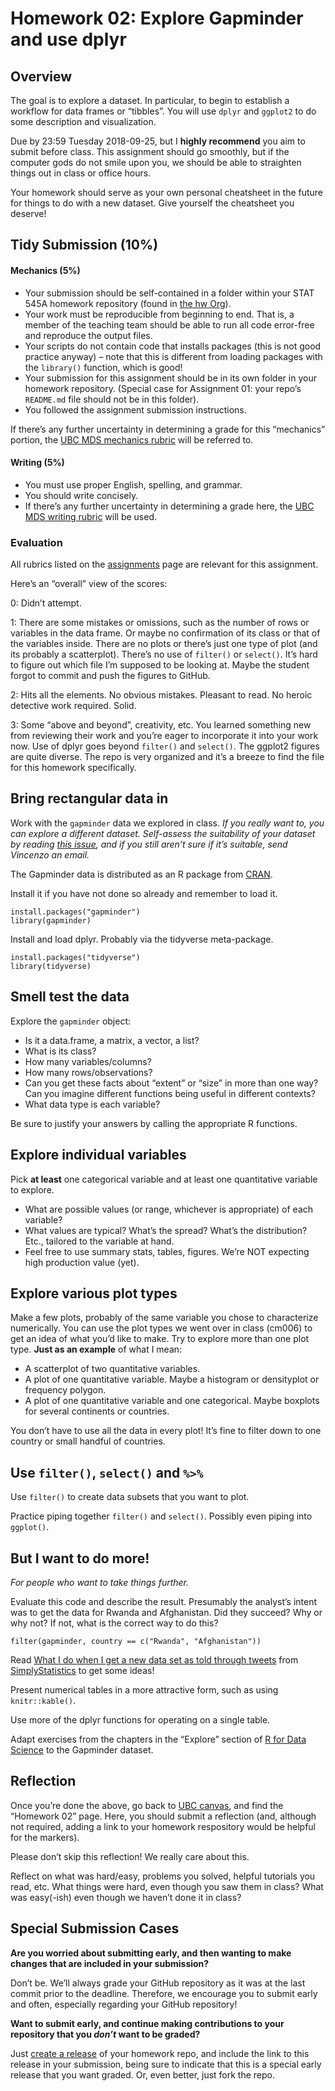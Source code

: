 # Homework 02: Explore Gapminder and use dplyr

## Overview

The goal is to explore a dataset. In particular, to begin to establish a workflow for data frames or "tibbles". You will use `dplyr` and `ggplot2` to do some description and visualization.

Due by 23:59 Tuesday 2018-09-25, but I **highly recommend** you aim to submit before class. This assignment should go smoothly, but if the computer gods do not smile upon you, we should be able to straighten things out in class or office hours.

Your homework should serve as your own personal cheatsheet in the future for things to do with a new dataset. Give yourself the cheatsheet you deserve!

## Tidy Submission (10%)

#### Mechanics (5%)

- Your submission should be self-contained in a folder within your STAT 545A homework repository (found in [the hw Org](https://github.com/STAT545-UBC-hw-2019-20)).
- Your work must be reproducible from beginning to end. That is, a member of the teaching team should be able to run all code error-free and reproduce the output files. 
- Your scripts do not contain code that installs packages (this is not good practice anyway) – note that this is different from loading packages with the `library()` function, which is good!
- Your submission for this assignment should be in its own folder in your homework repository. (Special case for Assignment 01: your repo's `README.md` file should not be in this folder).
- You followed the assignment submission instructions.

If there's any further uncertainty in determining a grade for this "mechanics" portion, the [UBC MDS mechanics rubric](https://github.com/UBC-MDS/public/blob/master/rubric/rubric_mech.md) will be referred to.

#### Writing (5%)

- You must use proper English, spelling, and grammar.
- You should write concisely. 
- If there's any further uncertainty in determining a grade here, the [UBC MDS writing rubric](https://github.com/UBC-MDS/public/blob/master/rubric/rubric_writing.md) will be used.


### Evaluation

All rubrics listed on the [assignments](http://stat545.com/Classroom/assignments/) page are relevant for this assignment.

Here's an "overall" view of the scores:

0: Didn't attempt.

1: There are some mistakes or omissions, such as the number of rows or variables in the data frame. Or maybe no confirmation of its class or that of the variables inside. There are no plots or there's just one type of plot (and its probably a scatterplot). There's no use of `filter()` or `select()`. It's hard to figure out which file I'm supposed to be looking at. Maybe the student forgot to commit and push the figures to GitHub.

2: Hits all the elements. No obvious mistakes. Pleasant to read. No heroic detective work required. Solid.

3: Some "above and beyond", creativity, etc. You learned something new from reviewing their work and you're eager to incorporate it into your work now. Use of dplyr goes beyond `filter()` and `select()`. The ggplot2 figures are quite diverse. The repo is very organized and it's a breeze to find the file for this homework specifically.

## Bring rectangular data in

Work with the `gapminder` data we explored in class. *If you really want to, you can explore a different dataset. Self-assess the suitability of your dataset by reading [this issue](https://github.com/STAT545-UBC/Discussion/issues/115), and if you still aren't sure if it's suitable, send Vincenzo an email.*

The Gapminder data is distributed as an R package from [CRAN](https://cran.r-project.org/web/packages/gapminder/index.html).

Install it if you have not done so already and remember to load it.

```
install.packages("gapminder")
library(gapminder)
```

Install and load dplyr. Probably via the tidyverse meta-package.

```
install.packages("tidyverse")
library(tidyverse)
```

## Smell test the data

Explore the `gapminder` object:

* Is it a data.frame, a matrix, a vector, a list?
* What is its class?
* How many variables/columns?
* How many rows/observations?
* Can you get these facts about "extent" or "size" in more than one way? Can you imagine different functions being useful in different contexts?
* What data type is each variable?

Be sure to justify your answers by calling the appropriate R functions. 

## Explore individual variables

Pick __at least__ one categorical variable and at least one quantitative variable to explore.

* What are possible values (or range, whichever is appropriate) of each variable?
* What values are typical? What's the spread? What's the distribution? Etc., tailored to the variable at hand.
* Feel free to use summary stats, tables, figures. We're NOT expecting high production value (yet).

## Explore various plot types

Make a few plots, probably of the same variable you chose to characterize numerically. You can use the plot types we went over in class (cm006) to get an idea of what you'd like to make. Try to explore more than one plot type. **Just as an example** of what I mean:

* A scatterplot of two quantitative variables.
* A plot of one quantitative variable. Maybe a histogram or densityplot or frequency polygon.
* A plot of one quantitative variable and one categorical. Maybe boxplots for several continents or countries.

You don't have to use all the data in every plot! It's fine to filter down to one country or small handful of countries.

## Use `filter()`, `select()` and `%>%`

Use `filter()` to create data subsets that you want to plot.

Practice piping together `filter()` and `select()`. Possibly even piping into `ggplot()`.

## But I want to do more!

*For people who want to take things further.*

Evaluate this code and describe the result. Presumably the analyst's intent was to get the data for Rwanda and Afghanistan. Did they succeed? Why or why not? If not, what is the correct way to do this?

```
filter(gapminder, country == c("Rwanda", "Afghanistan"))
```

Read [What I do when I get a new data set as told through tweets](http://simplystatistics.org/2014/06/13/what-i-do-when-i-get-a-new-data-set-as-told-through-tweets/) from [SimplyStatistics](http://simplystatistics.org) to get some ideas!

Present numerical tables in a more attractive form, such as using `knitr::kable()`.

Use more of the dplyr functions for operating on a single table.

Adapt exercises from the chapters in the "Explore" section of [R for Data Science](http://r4ds.had.co.nz) to the Gapminder dataset.

## Reflection

Once you're done the above, go back to [UBC canvas](https://canvas.ubc.ca/), and find the "Homework 02" page. Here, you should submit a reflection (and, although not required, adding a link to your homework respository would be helpful for the markers). 

Please don't skip this reflection! We really care about this.

Reflect on what was hard/easy, problems you solved, helpful tutorials you read, etc. What things were hard, even though you saw them in class? What was easy(-ish) even though we haven't done it in class?

## Special Submission Cases

**Are you worried about submitting early, and then wanting to make changes that are included in your submission?**

Don't be. We'll always grade your GitHub repository as it was at the last commit prior to the deadline. Therefore, we encourage you to submit early and often, especially regarding your GitHub repository!

**Want to submit early, and continue making contributions to your repository that you _don't_ want to be graded?**

Just [create a release](https://help.github.com/articles/creating-releases/) of your homework repo, and include the link to this release in your submission, being sure to indicate that this is a special early release that you want graded. Or, even better, just fork the repo.
